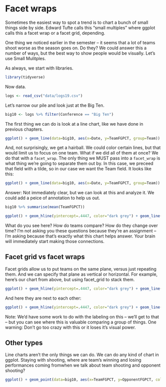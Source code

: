 # Facet wraps

Sometimes the easiest way to spot a trend is to chart a bunch of small things side by side. Edward Tufte calls this "small multiples" where ggplot calls this a facet wrap or a facet grid, depending. 

One thing we noticed earlier in the semester -- it seems that a lot of teams shoot worse as the season goes on. Do they? We could answer this a number of ways, but the best way to show people would be visually. Let's use Small Mulitples.

As always, we start with libraries. 

```r
library(tidyverse)
```

Now data.

```r
logs <- read_csv("data/logs19.csv")
```

Let's narrow our pile and look just at the Big Ten.

```r
big10 <- logs %>% filter(Conference == "Big Ten")
```

The first thing we can do is look at a line chart, like we have done in previous chapters. 

```r
ggplot() + geom_line(data=big10, aes(x=Date, y=TeamFGPCT, group=Team)) + scale_y_continuous(limits = c(0, .7))
```

And, not surprisingly, we get a hairball. We could color certain lines, but that would limit us to focus on one team. What if we did all of them at once? We do that with a `facet_wrap`. The only thing we MUST pass into a `facet_wrap` is what thing we're going to separate them out by. In this case, we preceed that field with a tilde, so in our case we want the Team field. It looks like this: 

```r
ggplot() + geom_line(data=big10, aes(x=Date, y=TeamFGPCT, group=Team)) + scale_y_continuous(limits = c(0, .7)) + facet_wrap(~Team)
```

Answer: Not immediately clear, but we can look at this and analyze it. We could add a peice of annotation to help us out. 

```r
big10 %>% summarise(mean(TeamFGPCT))
```

```r
ggplot() + geom_hline(yintercept=.4447, color="dark grey") + geom_line(data=big10, aes(x=Date, y=TeamFGPCT, group=Team)) + scale_y_continuous(limits = c(0, .7)) + facet_wrap(~Team)
```

What do you see here? How do teams compare? How do they change over time? I'm not asking you these questions because they're an assignment -- I'm asking because that's exactly what this chart helps answer. Your brain will immediately start making those connections. 

## Facet grid vs facet wraps

Facet grids allow us to put teams on the same plane, versus just repeating them. And we can specify that plane as vertical or horizontal. For example, here's our chart from above, but using facet_grid to stack them.

```r
ggplot() + geom_hline(yintercept=.4447, color="dark grey") + geom_line(data=big10, aes(x=Date, y=TeamFGPCT, group=Team)) + scale_y_continuous(limits = c(0, .7)) + facet_grid(Team ~ .)
```

And here they are next to each other:

```r
ggplot() + geom_hline(yintercept=.4447, color="dark grey") + geom_line(data=big10, aes(x=Date, y=TeamFGPCT, group=Team)) + scale_y_continuous(limits = c(0, .7)) + facet_grid(. ~ Team)
```

Note: We'd have some work to do with the labeling on this -- we'll get to that -- but you can see where this is valuable comparing a group of things. One warning: Don't go too crazy with this or it loses it's visual power.

## Other types

Line charts aren't the only things we can do. We can do any kind of chart in ggplot. Staying with shooting, where are team's winning and losing performances coming fromwhen we talk about team shooting and opponent shooting? 

```r
ggplot() + geom_point(data=big10, aes(x=TeamFGPCT, y=OpponentFGPCT, color=W_L)) + scale_y_continuous(limits = c(0, .7)) + scale_x_continuous(limits = c(0, .7)) + facet_wrap(~Team)
```